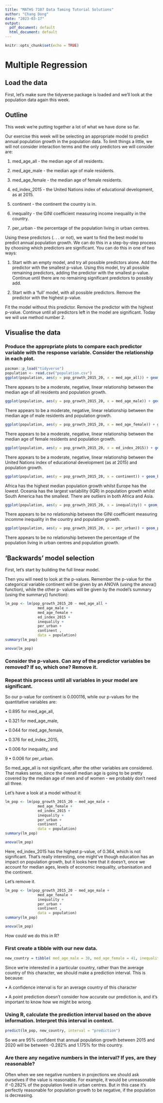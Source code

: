 ```yaml
---
title: "MATHS 7107 Data Taming Tutorial Solutions"
author: "Chang Dong"
date: "2023-03-17"
output:
  pdf_document: default
  html_document: default
---
```


```r
knitr::opts_chunk$set(echo = TRUE)
```

# Multiple Regression

## Load the data
First, let’s make sure the tidyverse package is loaded and we’ll look at the population data again this week.

## Outline

This week we’re putting together a lot of what we have done so far.

Our exercise this week will be selecting an appropriate model to predict annual population growth in the population data. To limit things a little, we will not consider interaction terms and the only predictors we will consider are:

1. med_age_all - the median age of all residents.

2. med_age_male - the median age of male residents.

3. med_age_female - the median age of female residents.

4. ed_index_2015 - the United Nations index of educational development, as at 2015.

5. continent - the continent the country is in.

6. inequality - the GINI coefficient measuring income inequality in the country.

7. per_urban - the percentage of the population living in urban centres.

Using these predictors (. . . or not), we want to find the best model to predict annual population growth. We can do this in a step-by-step process by choosing which predictors are significant. You can do this in one of two ways:

1. Start with an empty model, and try all possible predictors alone. Add the predictor with the smallest p-value. Using this model, try all possible remaining predictors, adding the predictor with the smallest p-value. Continue until there are no remaining significant predictors to possibly add.

2. Start with a ‘full’ model, with all possible predictors. Remove the predictor with the highest p-value.

Fit the model without this predictor. Remove the predictor with the highest p-value. Continue until all predictors left in the model are significant. Today we will use method number 2.

## Visualise the data

### Produce the appropriate plots to compare each predictor variable with the response variable. Consider the relationship in each plot.
```r
pacman::p_load("tidyverse")
population <- read.csv("population.csv")
ggplot(population, aes(y = pop_growth_2015_20, x = med_age_all)) + geom_point()
```
There appears to be a moderate, negative, linear relationship between the median age of all residents and population growth.

```r
ggplot(population, aes(y = pop_growth_2015_20, x = med_age_male)) + geom_point()
```

There appears to be a moderate, negative, linear relationship between the median age of male residents and population growth.

```r
ggplot(population, aes(y = pop_growth_2015_20, x = med_age_female)) + geom_point()
```

There appears to be a moderate, negative, linear relationship between the median age of female residents and population growth.

```r
ggplot(population, aes(y = pop_growth_2015_20, x = ed_index_2015)) + geom_point()
```

There appears to be a moderate, negative, linear relationship between the United Nations index of educational development (as at 2015) and population growth.

```r
ggplot(population, aes(y = pop_growth_2015_20, x = continent)) + geom_boxplot()
```

Africa has the highest median population growth whilst Europe has the lowest. Oceania has the largest variability (IQR) in population growth whilst South America has the smallest. There are outliers in both Africa and Asia.

```r
ggplot(population, aes(y = pop_growth_2015_20, x = inequality)) + geom_point()
```

There appears to be no relationship between the GINI coefficient measuring incomme inequality in the country and population growth.

```r
ggplot(population, aes(y = pop_growth_2015_20, x = per_urban)) + geom_point()
```

There appears to be no relationship between the percentage of the population living in urban centres and population growth.

## ‘Backwards’ model selection

First, let’s start by building the full linear model.

Then you will need to look at the p-values. Remember the p-value for the categorical variable continent will be given by an ANOVA (using the anova() function), while the other p- values will be given by the model’s summary (using the summary() function):

```r
lm_pop <- lm(pop_growth_2015_20 ~ med_age_all +
               med_age_male + 
               med_age_female +
               ed_index_2015 + 
               inequality + 
               per_urban + 
               continent , 
               data = population) 
summary(lm_pop)
```

```r
anova(lm_pop)
```

### Consider the p-values. Can any of the predictor variables be removed? If so, which one? Remove it.

### Repeat this process until all variables in your model are significant.

So our p-value for continent is 0.000116, while our p-values for the quantitative variables are:

• 0.895 for med_age_all,

• 0.321 for med_age_male,

• 0.044 for med_age_female,

• 0.376 for ed_index_2015,

• 0.006 for inequality, and

9 • 0.006 for per_urban.

So med_age_all is not significant, after the other variables are considered. That makes sense, since the overall median age is going to be pretty covered by the median age of men and of women - we probably don’t need all three.

Let’s have a look at a model without it:

```r
lm_pop <- lm(pop_growth_2015_20 ~ med_age_male + 
               med_age_female + 
               ed_index_2015 + 
               inequality + 
               per_urban + 
               continent , 
               data = population) 
summary(lm_pop)
```

```r
anova(lm_pop)
```

Here, ed_index_2015 has the highest p-value, of 0.364, which is not significant. That’s really interesting, one might’ve though education has an impact on population growth, but it looks here that it doesn’t, once we account for median ages, levels of economic inequality, urbanisation and the continent.

Let’s remove it.
```r
lm_pop <- lm(pop_growth_2015_20 ~ med_age_male + 
               med_age_female +
               inequality + 
               per_urban +
               continent ,
               data = population)
summary(lm_pop)
```

```r
anova(lm_pop)
```

How could we do this in R?

### First create a tibble with our new data.
```r
new_country = tibble( med_age_male = 38, med_age_female = 41, inequality = 28, per_urban = 90, continent = "Europe" )
```

Since we’re interested in a particular country, rather than the average country of this character, we should make a prediction interval. This is because:

• A confidence interval is for an average country of this character

• A point prediction doesn’t consider how accurate our prediction is, and it’s important to know how we might be wrong.

### Using R, calculate the prediction interval based on the above information. Interpret this interval in context.

```r
predict(lm_pop, new_country, interval = "prediction")
```
So we are 95% confident that annual population growth between 2015 and 2020 will be between -0.282% and 1.175% for this country.

### Are there any negative numbers in the interval? If yes, are they reasonable?

Often when we see negative numbers in projections we should ask ourselves if the value is reasonable. For example, it would be unreasonable if -0.282% of the population lived in urban centres. But in this case it’s perfectly reasonable for population growth to be negative, if the population is decreasing.